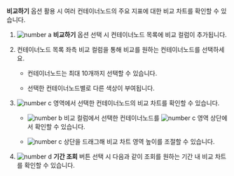 **비교하기** 옵션 활용 시 여러 <InDoc pages="resource-container-list">컨테이너</InDoc><InDoc pages="resource-node-list">노드</InDoc>의 주요 지표에 대한 비교 차트를 확인할 수 있습니다. 

<InDoc pages="resource-container-list">

<ImgLang img='k8s-resource-container-list-compare.png' desc='비교하기 sc' />

</InDoc>

<InDoc pages="resource-node-list">

<ImgLang img='k8s-resource-node-list-compare.png' desc='비교하기 sc' />

</InDoc>

1. ![number a](/img/char-a.svg) **비교하기** 옵션 선택 시 <InDoc pages="resource-container-list">컨테이너</InDoc><InDoc pages="resource-node-list">노드</InDoc> 목록에 비교 컬럼이 추가됩니다.

1. <InDoc pages="resource-container-list">컨테이너</InDoc><InDoc pages="resource-node-list">노드</InDoc> 목록 좌측 <LinkImage img="char-b.svg" className="ico" /> 비교 컬럼을 통해 비교를 원하는 <InDoc pages="resource-container-list">컨테이너</InDoc><InDoc pages="resource-node-list">노드</InDoc>를 선택하세요. 

    * <InDoc pages="resource-container-list">컨테이너</InDoc><InDoc pages="resource-node-list">노드</InDoc>는 최대 10개까지 선택할 수 있습니다. 

    * 선택한 <InDoc pages="resource-container-list">컨테이너</InDoc><InDoc pages="resource-node-list">노드</InDoc>별로 다른 색상이 부여됩니다.

1. ![number c](/img/char-c.svg) 영역에서 선택한 <InDoc pages="resource-container-list">컨테이너</InDoc><InDoc pages="resource-node-list">노드</InDoc>의 비교 차트를 확인할 수 있습니다. 

    * ![number b](/img/char-b.svg) 비교 컬럼에서 선택한 <InDoc pages="resource-container-list">컨테이너</InDoc><InDoc pages="resource-node-list">노드</InDoc>를 ![number c](/img/char-c.svg) 영역 상단에서 확인할 수 있습니다.

    * ![number c](/img/char-c.svg) 상단을 드래그해 비교 차트 영역 높이를 조절할 수 있습니다.

1. ![number d](/img/char-d.svg) **기간 조회** 버튼 선택 시 다음과 같이 조회를 원하는 기간 내 비교 차트를 확인할 수 있습니다.

    <InDoc pages="resource-container-list">

    <ImgLang img='k8s-resource-container-list-compare-time.png' desc='기간 조회' />

    </InDoc>

    <InDoc pages="resource-node-list">

    <ImgLang img='k8s-resource-node-list-compare-time.png' desc='기간 조회' />

    </InDoc>
